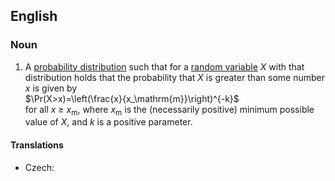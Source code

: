 ==English==
{{wikipedia}}

===Noun===
{{en-noun|head=Pareto [[distribution]]}}

# {{label|en|statistics}} A [[probability distribution]] such that for a [[random variable]] ''X'' with that distribution holds that the probability that ''X'' is greater than some number ''x'' is given by<br><math>\Pr(X>x)=\left(\frac{x}{x_\mathrm{m}}\right)^{-k}</math><br>for all ''x'' ≥ ''x''<sub>m</sub>, where ''x''<sub>m</sub> is the (necessarily positive) minimum possible value of ''X'', and ''k'' is a positive parameter.

====Translations====
{{trans-top|probability distribution}}
* Czech: {{t|cs|Paretovo rozdělení|n}}
{{trans-mid}}
{{trans-bottom}}